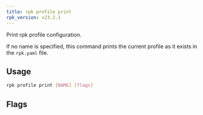 ```yaml
---
title: rpk profile print
rpk_version: v23.2.1
---
```


<head>
  <meta name="title" content="rpk profile print| Redpanda Docs" />
  <meta name="description" content="rpk profile print" />
  <link rel="canonical" href="https://docs.redpanda.com/docs/reference/rpk/rpk-profile/rpk-profile-print/" />
</head>

Print rpk profile configuration.

If no name is specified, this command prints the current profile as it exists in the `rpk.yaml` file.

## Usage

```bash
rpk profile print [NAME] [flags]
```

## Flags

<!--
[cols=",,",]
|===
|*Value* |*Type* |*Description*

|-h, --help |- |Help for print.

|--raw |- |Print raw configuration from rpk.yaml, without environment
variables nor flags applied.

|--config |string |Redpanda or rpk config file; default search paths are
~/.config/rpk/rpk.yaml, $PWD, and /etc/redpanda/`redpanda.yaml`.

|-X, --config-opt |stringArray |Override rpk configuration settings; '-X
help' for detail or '-X list' for terser detail.

|--profile |string |rpk profile to use.

|-v, --verbose |- |Enable verbose logging.
|===

-->
